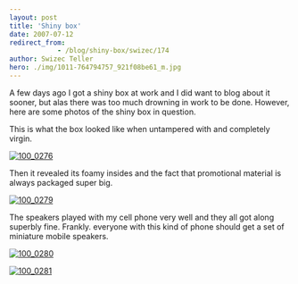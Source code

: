```yaml
---
layout: post
title: 'Shiny box'
date: 2007-07-12
redirect_from: 
            - /blog/shiny-box/swizec/174
author: Swizec Teller
hero: ./img/1011-764794757_921f08be61_m.jpg
---
```

A few days ago I got a shiny box at work and I did want to blog about it sooner, but alas there was too much drowning in work to be done. However, here are some photos of the shiny box in question.

This is what the box looked like when untampered with and completely virgin.

[![100_0276](./img/1011-764794757_921f08be61_m.jpg)](http://www.flickr.com/photos/swiz/764794757/ "Photo Sharing")

Then it revealed its foamy insides and the fact that promotional material is always packaged super big.

[![100_0279](./img/1312-764794807_ec57bcb4fd_m.jpg)](http://www.flickr.com/photos/swiz/764794807/ "Photo Sharing")

The speakers played with my cell phone very well and they all got along superbly fine. Frankly. everyone with this kind of phone should get a set of miniature mobile speakers.

[![100_0280](./img/1418-764794957_9958dfbad7_m.jpg)](http://www.flickr.com/photos/swiz/764794957/ "Photo Sharing")



[![100_0281](./img/1339-764795045_cecf0437de_m.jpg)](http://www.flickr.com/photos/swiz/764795045/ "Photo Sharing")